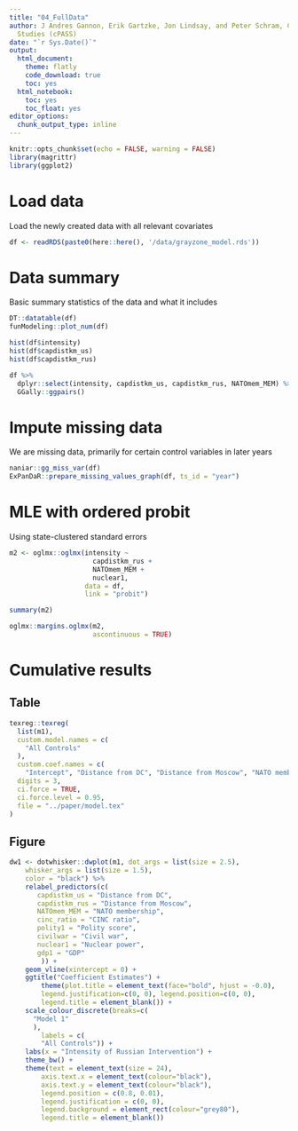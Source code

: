 ```yaml
---
title: "04_FullData"
author: J Andres Gannon, Erik Gartzke, Jon Lindsay, and Peter Schram, Center for Peace and Security
  Studies (cPASS)
date: "`r Sys.Date()`"
output:
  html_document:
    theme: flatly
    code_download: true
    toc: yes
  html_notebook:
    toc: yes
    toc_float: yes
editor_options:
  chunk_output_type: inline
---
```


```r
knitr::opts_chunk$set(echo = FALSE, warning = FALSE)
library(magrittr)
library(ggplot2)
```

# Load data
Load the newly created data with all relevant covariates
```r
df <- readRDS(paste0(here::here(), '/data/grayzone_model.rds'))
```

# Data summary
Basic summary statistics of the data and what it includes
```r
DT::datatable(df)
funModeling::plot_num(df)

hist(df$intensity)
hist(df$capdistkm_us)
hist(df$capdistkm_rus)

df %>%
  dplyr::select(intensity, capdistkm_us, capdistkm_rus, NATOmem_MEM) %>%
  GGally::ggpairs()
```

# Impute missing data
We are missing data, primarily for certain control variables in later years
```r
naniar::gg_miss_var(df)
ExPanDaR::prepare_missing_values_graph(df, ts_id = "year")
```

# MLE with ordered probit
Using state-clustered standard errors
```r
m2 <- oglmx::oglmx(intensity ~ 
                     capdistkm_rus +
                     NATOmem_MEM +
                     nuclear1,
                   data = df,
                   link = "probit")

summary(m2)

oglmx::margins.oglmx(m2,
                     ascontinuous = TRUE)
```

# Cumulative results
## Table
```r
texreg::texreg(
  list(m1),
  custom.model.names = c(
    "All Controls"
  ),
  custom.coef.names = c(
    "Intercept", "Distance from DC", "Distance from Moscow", "NATO membership", "CINC ratio", "Polity Score", "Civil War", "Nuclear power", "GDP"),
  digits = 3,
  ci.force = TRUE,
  ci.force.level = 0.95,
  file = "../paper/model.tex"
)
```

## Figure
```r
dw1 <- dotwhisker::dwplot(m1, dot_args = list(size = 2.5),
    whisker_args = list(size = 1.5), 
    color = "black") %>%
    relabel_predictors(c(
       capdistkm_us = "Distance from DC",
       capdistkm_rus = "Distance from Moscow",
       NATOmem_MEM = "NATO membership",
       cinc_ratio = "CINC ratio",
       polity1 = "Polity score",
       civilwar = "Civil war",
       nuclear1 = "Nuclear power",
       gdp1 = "GDP"
        )) +
    geom_vline(xintercept = 0) +
    ggtitle("Coefficient Estimates") +
        theme(plot.title = element_text(face="bold", hjust = -0.0),
        legend.justification=c(0, 0), legend.position=c(0, 0),
        legend.title = element_blank()) +
    scale_colour_discrete(breaks=c(
      "Model 1"
      ),
        labels = c(
        "All Controls")) +
    labs(x = "Intensity of Russian Intervention") + 
    theme_bw() +
    theme(text = element_text(size = 24),
        axis.text.x = element_text(colour="black"), 
        axis.text.y = element_text(colour="black"),
        legend.position = c(0.8, 0.01),
        legend.justification = c(0, 0), 
        legend.background = element_rect(colour="grey80"),
        legend.title = element_blank())
```
